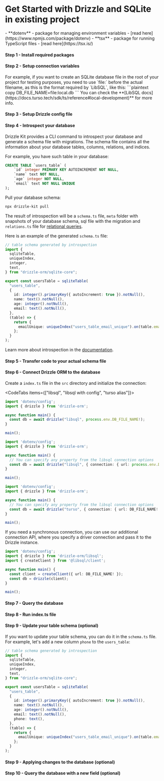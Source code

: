 
<Breadcrumbs/>

# Get Started with Drizzle and SQLite in existing project

<Prerequisites>  
  - **dotenv** - package for managing environment variables - [read here](https://www.npmjs.com/package/dotenv)
  - **tsx** - package for running TypeScript files - [read here](https://tsx.is/)
</Prerequisites>

<FileStructure />

#### Step 1 - Install required packages

<InstallPackages lib='@libsql/client'/>

#### Step 2 - Setup connection variables

<SetupEnv env_variable='DB_FILE_NAME' />

<Callout type='info' title='important'>
For example, if you want to create an SQLite database file in the root of your project for testing purposes, you need to use `file:` before the actual filename, as this is the format required by `LibSQL`, like this:
```plaintext copy
DB_FILE_NAME=file:local.db
```
You can check the **[LibSQL docs](https://docs.turso.tech/sdk/ts/reference#local-development)** for more info.
</Callout>

#### Step 3 - Setup Drizzle config file

<SetupConfig dialect='sqlite' env_variable='DB_FILE_NAME'/>

#### Step 4 - Introspect your database

Drizzle Kit provides a CLI command to introspect your database and generate a schema file with migrations. The schema file contains all the information about your database tables, columns, relations, and indices.

For example, you have such table in your database:

```sql copy
CREATE TABLE `users_table` (
	`id` integer PRIMARY KEY AUTOINCREMENT NOT NULL,
	`name` text NOT NULL,
	`age` integer NOT NULL,
	`email` text NOT NULL UNIQUE
);
```

Pull your database schema:

```bash copy
npx drizzle-kit pull
```

The result of introspection will be a `schema.ts` file, `meta` folder with snapshots of your database schema, 
sql file with the migration and `relations.ts` file for [relational queries](/docs/rqb).

Here is an example of the generated `schema.ts` file:

```typescript copy filename="drizzle/schema.ts"
// table schema generated by introspection
import {
  sqliteTable,
  uniqueIndex,
  integer,
  text,
} from "drizzle-orm/sqlite-core";

export const usersTable = sqliteTable(
  "users_table",
  {
    id: integer().primaryKey({ autoIncrement: true }).notNull(),
    name: text().notNull(),
    age: integer().notNull(),
    email: text().notNull(),
  },
  (table) => {
    return {
      emailUnique: uniqueIndex("users_table_email_unique").on(table.email),
    };
  }
);
```

Learn more about introspection in the [documentation](/kit-docs/commands#introspect--pull).

#### Step 5 - Transfer code to your actual schema file

<TransferCode/>

#### Step 6 - Connect Drizzle ORM to the database

Create a `index.ts` file in the `src` directory and initialize the connection:

<CodeTabs items={["libsql", "libsql with config", "turso alias"]}>
```typescript copy
import 'dotenv/config';
import { drizzle } from 'drizzle-orm';

async function main() {
  const db = await drizzle("libsql", process.env.DB_FILE_NAME!);
}

main();
```
```typescript copy
import 'dotenv/config';
import { drizzle } from 'drizzle-orm';

async function main() {
  // You can specify any property from the libsql connection options
  const db = await drizzle("libsql", { connection: { url: process.env.DB_FILE_NAME! }});
}

main();
```
```typescript copy
import 'dotenv/config';
import { drizzle } from 'drizzle-orm';

async function main() {
  // You can specify any property from the libsql connection options
  const db = await drizzle("turso", { connection: { url: DB_FILE_NAME! }});
}

main();
```
</CodeTabs>

If you need a synchronous connection, you can use our additional connection API, 
where you specify a driver connection and pass it to the Drizzle instance.

```typescript copy
import 'dotenv/config';
import { drizzle } from 'drizzle-orm/libsql';
import { createClient } from '@libsql/client';

async function main() {
  const client = createClient({ url: DB_FILE_NAME! });
  const db = drizzle(client);
}

main();
```

#### Step 7 - Query the database

<QueryDatabase dialect='libsql' env_variable='DB_FILE_NAME' />

#### Step 8 - Run index.ts file

<RunFile/>

#### Step 9 - Update your table schema (optional)

If you want to update your table schema, you can do it in the `schema.ts` file. For example, let's add a new column `phone` to the `users_table`:

```typescript copy filename="src/db/schema.ts" {16}
// table schema generated by introspection
import {
  sqliteTable,
  uniqueIndex,
  integer,
  text,
} from "drizzle-orm/sqlite-core";

export const usersTable = sqliteTable(
  "users_table",
  {
    id: integer().primaryKey({ autoIncrement: true }).notNull(),
    name: text().notNull(),
    age: integer().notNull(),
    email: text().notNull(),
    phone: text(),
  },
  (table) => {
    return {
      emailUnique: uniqueIndex("users_table_email_unique").on(table.email),
    };
  }
);
```

#### Step 9 - Applying changes to the database (optional)

<ApplyChanges/>

#### Step 10 - Query the database with a new field (optional)

<QueryDatabaseUpdated dialect='libsql' env_variable='DB_FILE_NAME' />